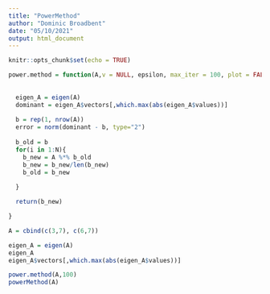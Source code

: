 ```yaml
---
title: "PowerMethod"
author: "Dominic Broadbent"
date: "05/10/2021"
output: html_document
---
```


```r
knitr::opts_chunk$set(echo = TRUE)
```

```r
power.method = function(A,v = NULL, epsilon, max_iter = 100, plot = FALSE){
  
  
  eigen_A = eigen(A)
  dominant = eigen_A$vectors[,which.max(abs(eigen_A$values))]
  
  b = rep(1, nrow(A))
  error = norm(dominant - b, type="2")
  
  b_old = b
  for(i in 1:N){
    b_new = A %*% b_old
    b_new = b_new/len(b_new)
    b_old = b_new
    
  }

  return(b_new)

}
```

```r
A = cbind(c(3,7), c(6,7))

eigen_A = eigen(A)
eigen_A
eigen_A$vectors[,which.max(abs(eigen_A$values))]
```

```r
power.method(A,100)
powerMethod(A)
```














